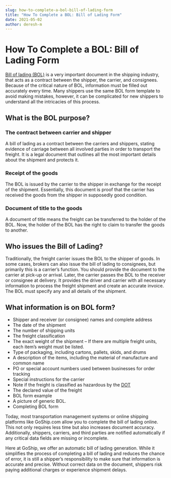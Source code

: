 ```yaml
---
slug: how-to-complete-a-bol-bill-of-lading-form
title: "How To Complete a BOL: Bill of Lading Form"
date: 2021-05-02
author: deresh-m
---
```

# How To Complete a BOL: Bill of Lading Form

[Bill of lading (BOL)](https://www.goship.com/blog/what-is-the-bill-of-lading-bol/) is a very important document in the shipping industry, that acts as a contract between the shipper, the carrier, and consignees. Because of the critical nature of BOL, information must be filled out accurately every time. Many shippers use the same BOL form template to avoid making mistakes, however, it can be complicated for new shippers to understand all the intricacies of this process.

## What is the BOL purpose?

### The contract between carrier and shipper

A bill of lading as a contract between the carriers and shippers, stating evidence of carriage between all involved parties in order to transport the freight. It is a legal document that outlines all the most important details about the shipment and protects it.

### Receipt of the goods

The BOL is issued by the carrier to the shipper in exchange for the receipt of the shipment. Essentially, this document is proof that the carrier has received the goods from the shipper in supposedly good condition.

### Document of title to the goods

A document of title means the freight can be transferred to the holder of the BOL. Now, the holder of the BOL has the right to claim to transfer the goods to another.

## Who issues the Bill of Lading?

Traditionally, the freight carrier issues the BOL to the shipper of goods. In some cases, brokers can also issue the bill of lading to consignees, but primarily this is a carrier’s function. You should provide the document to the carrier at pick-up or arrival. Later, the carrier passes the BOL to the receiver or consignee at delivery. It provides the driver and carrier with all necessary information to process the freight shipment and create an accurate invoice. The BOL must specify any and all details of the shipment.

## What information is on BOL form?

* Shipper and receiver (or consignee) names and complete address
* The date of the shipment
* The number of shipping units
* The freight classification
* The exact weight of the shipment – If there are multiple freight units, each item’s weight must be listed.
* Type of packaging, including cartons, pallets, skids, and drums
* A description of the items, including the material of manufacture and common name
* PO or special account numbers used between businesses for order tracking
* Special instructions for the carrier
* Note if the freight is classified as hazardous by the [DOT](https://www.transportation.gov/)
* The declared value of the freight
* BOL form example
* A picture of generic BOL.
* Completing BOL form

Today, most transportation management systems or online shipping platforms like GoShip.com allow you to complete the bill of lading online. This not only requires less time but also increases document accuracy. Additionally, shippers, carriers, and third parties are notified automatically if any critical data fields are missing or incomplete.

Here at GoShip, we offer an automatic bill of lading generation. While it simplifies the process of completing a bill of lading and reduces the chance of error, it is still a shipper’s responsibility to make sure that information is accurate and precise. Without correct data on the document, shippers risk paying additional charges or experience shipment delays.